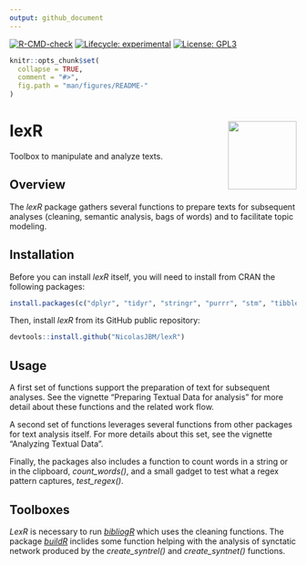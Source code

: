 ```yaml
---
output: github_document
---
```



<!-- badges: start -->
[![R-CMD-check](https://github.com/NicolasJBM/lexR/workflows/R-CMD-check/badge.svg)](https://github.com/NicolasJBM/lexR/actions)
[![Lifecycle: experimental](https://img.shields.io/badge/lifecycle-experimental-orange.svg)](https://www.tidyverse.org/lifecycle/#experimental)
[![License: GPL3](https://img.shields.io/badge/License-GPL3.0-yellow.svg)](https://opensource.org/licenses/GPL-3.0)
<!-- badges: end -->


```r
knitr::opts_chunk$set(
  collapse = TRUE,
  comment = "#>",
  fig.path = "man/figures/README-"
)
```

# lexR <img src="man/figures/logo.svg" align="right" width="120" />

Toolbox to manipulate and analyze texts.



## Overview

The *lexR* package gathers several functions to prepare texts for subsequent analyses (cleaning, semantic analysis, bags of words) and to facilitate topic modeling.  


## Installation

Before you can install *lexR* itself, you will need to install from CRAN the following packages:  

```r
install.packages(c("dplyr", "tidyr", "stringr", "purrr", "stm", "tibble", "tidytext", "stats", "textclean", "stringi", "tm", "utils", "clipr", "koRpus.lang.en", "koRpus", "tidygraph", "rhandsontable", "udpipe", "shiny", "miniUI", "knitr"), dependencies = TRUE)
```

Then, install *lexR* from its GitHub public repository:  

```r
devtools::install.github("NicolasJBM/lexR")
```



## Usage

A first set of functions support the preparation of text for subsequent analyses. See the vignette "Preparing Textual Data for analysis" for more detail about these functions and the related work flow.  

A second set of functions leverages several functions from other packages for text analysis itself. For more details about this set, see the vignette "Analyzing Textual Data".  

Finally, the packages also includes a function to count words in a string or in the clipboard, *count_words()*, and a small gadget to test what a regex pattern captures, *test_regex()*.



## Toolboxes

*LexR* is necessary to run *[bibliogR](https://github.com/NicolasJBM/bibliogR)* which uses the cleaning functions. The package *[buildR](https://github.com/NicolasJBM/buildR)* inclides some function helping with the analysis of synctatic network produced by the *create_syntrel()* and *create_syntnet()* functions.  

